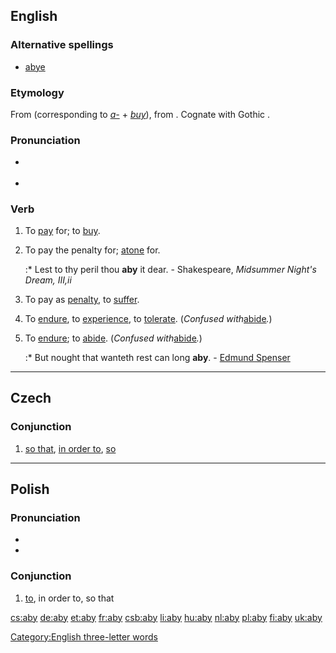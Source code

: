 ==English==

===Alternative spellings===
* [[abye]]

===Etymology===
From {{etyl|ang|en}} {{term|abycgan|ābycgan|lang=ang}} (corresponding to ''[[a-]]'' + ''[[buy]]''), from {{proto|Germanic|lang=en}}. Cognate with Gothic {{term|𐌿𐍃𐌱𐌿𐌲𐌾𐌰𐌽|tr=usbugjan|lang=got|sc=Goth}}.

===Pronunciation===
* {{IPA|/əˈbaɪ/}}
*: {{rhymes|aɪ}}
* {{audio|pl-aby.ogg|audio}}

===Verb===
{{en-verb|abies|abying|abought}}

# {{context|transitive|obsolete}} To [[pay]] for; to [[buy]].
# {{context|transitive|archaic}} To pay the penalty for; [[atone]] for.
#:* Lest to thy peril thou '''aby''' it dear. - Shakespeare, ''Midsummer Night's Dream, III,ii''
# {{context|transitive|archaic}} To pay as [[penalty]], to [[suffer]].
# {{context|transitive|archaic}} To [[endure]], to [[experience]], to [[tolerate]].  (''Confused with ''[[abide]]''.'')
# {{context|intransitive|obsolete}} To [[endure]]; to [[abide]].  (''Confused with ''[[abide]]''.'')
#:* But nought that wanteth rest can long '''aby'''. - [[w:Edmund Spenser|Edmund Spenser]]

[[Category:English three-letter words]]

----

==Czech==

===Conjunction===
{{infl|cs|conjunction}}

# [[so that]], [[in order to]], [[so]]

----

==Polish==

===Pronunciation===
* {{audio|Pl-aby.ogg|audio}}
* {{IPA|/ˈabɨ/|lang=pl}}

===Conjunction===
{{infl|pl|conjunction}}

# [[to]], in order to, so that

[[cs:aby]]
[[de:aby]]
[[et:aby]]
[[fr:aby]]
[[csb:aby]]
[[li:aby]]
[[hu:aby]]
[[nl:aby]]
[[pl:aby]]
[[fi:aby]]
[[uk:aby]]